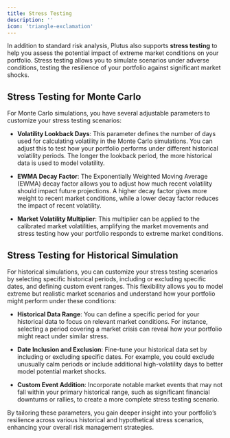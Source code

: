 ```yaml
---
title: Stress Testing
description: ''
icon: 'triangle-exclamation'
---
```


In addition to standard risk analysis, Plutus also supports **stress testing** to help you assess the potential impact of extreme market conditions on your portfolio. Stress testing allows you to simulate scenarios under adverse conditions, testing the resilience of your portfolio against significant market shocks.

## Stress Testing for Monte Carlo

For Monte Carlo simulations, you have several adjustable parameters to customize your stress testing scenarios:

- **Volatility Lookback Days**: This parameter defines the number of days used for calculating volatility in the Monte Carlo simulations. You can adjust this to test how your portfolio performs under different historical volatility periods. The longer the lookback period, the more historical data is used to model volatility.

- **EWMA Decay Factor**: The Exponentially Weighted Moving Average (EWMA) decay factor allows you to adjust how much recent volatility should impact future projections. A higher decay factor gives more weight to recent market conditions, while a lower decay factor reduces the impact of recent volatility.

- **Market Volatility Multiplier**: This multiplier can be applied to the calibrated market volatilities, amplifying the market movements and stress testing how your portfolio responds to extreme market conditions.

## Stress Testing for Historical Simulation

For historical simulations, you can customize your stress testing scenarios by selecting specific historical periods, including or excluding specific dates, and defining custom event ranges. This flexibility allows you to model extreme but realistic market scenarios and understand how your portfolio might perform under these conditions:

- **Historical Data Range**: You can define a specific period for your historical data to focus on relevant market conditions. For instance, selecting a period covering a market crisis can reveal how your portfolio might react under similar stress.

- **Date Inclusion and Exclusion**: Fine-tune your historical data set by including or excluding specific dates. For example, you could exclude unusually calm periods or include additional high-volatility days to better model potential market shocks.

- **Custom Event Addition**: Incorporate notable market events that may not fall within your primary historical range, such as significant financial downturns or rallies, to create a more complete stress testing scenario.

By tailoring these parameters, you gain deeper insight into your portfolio’s resilience across various historical and hypothetical stress scenarios, enhancing your overall risk management strategies.
